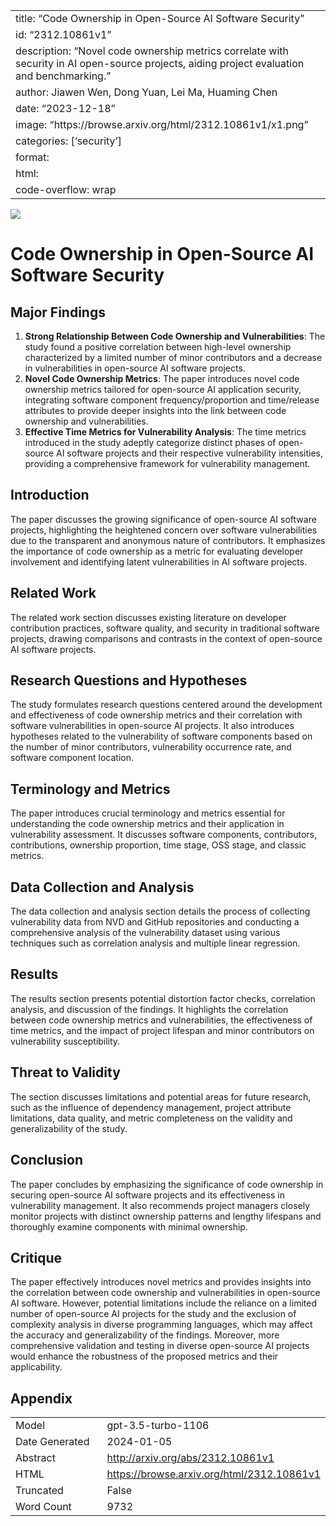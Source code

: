 
---
title: "Code Ownership in Open-Source AI Software Security"
id: "2312.10861v1"
description: "Novel code ownership metrics correlate with security in AI open-source projects, aiding project evaluation and benchmarking."
author: Jiawen Wen, Dong Yuan, Lei Ma, Huaming Chen
date: "2023-12-18"
image: "https://browse.arxiv.org/html/2312.10861v1/x1.png"
categories: ['security']
format:
  html:
    code-overflow: wrap
---

![](https://browse.arxiv.org/html/2312.10861v1/x1.png)

# Code Ownership in Open-Source AI Software Security

## Major Findings
1. **Strong Relationship Between Code Ownership and Vulnerabilities**: The study found a positive correlation between high-level ownership characterized by a limited number of minor contributors and a decrease in vulnerabilities in open-source AI software projects.
2. **Novel Code Ownership Metrics**: The paper introduces novel code ownership metrics tailored for open-source AI application security, integrating software component frequency/proportion and time/release attributes to provide deeper insights into the link between code ownership and vulnerabilities.
3. **Effective Time Metrics for Vulnerability Analysis**: The time metrics introduced in the study adeptly categorize distinct phases of open-source AI software projects and their respective vulnerability intensities, providing a comprehensive framework for vulnerability management.

## Introduction
The paper discusses the growing significance of open-source AI software projects, highlighting the heightened concern over software vulnerabilities due to the transparent and anonymous nature of contributors. It emphasizes the importance of code ownership as a metric for evaluating developer involvement and identifying latent vulnerabilities in AI software projects.

## Related Work
The related work section discusses existing literature on developer contribution practices, software quality, and security in traditional software projects, drawing comparisons and contrasts in the context of open-source AI software projects.

## Research Questions and Hypotheses
The study formulates research questions centered around the development and effectiveness of code ownership metrics and their correlation with software vulnerabilities in open-source AI projects. It also introduces hypotheses related to the vulnerability of software components based on the number of minor contributors, vulnerability occurrence rate, and software component location.

## Terminology and Metrics
The paper introduces crucial terminology and metrics essential for understanding the code ownership metrics and their application in vulnerability assessment. It discusses software components, contributors, contributions, ownership proportion, time stage, OSS stage, and classic metrics.

## Data Collection and Analysis
The data collection and analysis section details the process of collecting vulnerability data from NVD and GitHub repositories and conducting a comprehensive analysis of the vulnerability dataset using various techniques such as correlation analysis and multiple linear regression.

## Results
The results section presents potential distortion factor checks, correlation analysis, and discussion of the findings. It highlights the correlation between code ownership metrics and vulnerabilities, the effectiveness of time metrics, and the impact of project lifespan and minor contributors on vulnerability susceptibility.

## Threat to Validity
The section discusses limitations and potential areas for future research, such as the influence of dependency management, project attribute limitations, data quality, and metric completeness on the validity and generalizability of the study.

## Conclusion
The paper concludes by emphasizing the significance of code ownership in securing open-source AI software projects and its effectiveness in vulnerability management. It also recommends project managers closely monitor projects with distinct ownership patterns and lengthy lifespans and thoroughly examine components with minimal ownership.

## Critique
The paper effectively introduces novel metrics and provides insights into the correlation between code ownership and vulnerabilities in open-source AI software. However, potential limitations include the reliance on a limited number of open-source AI projects for the study and the exclusion of complexity analysis in diverse programming languages, which may affect the accuracy and generalizability of the findings. Moreover, more comprehensive validation and testing in diverse open-source AI projects would enhance the robustness of the proposed metrics and their applicability.

## Appendix

|          |          |
|----------|----------|
| Model     | gpt-3.5-turbo-1106       |
| Date Generated     | 2024-01-05       |
| Abstract | [http://arxiv.org/abs/2312.10861v1](http://arxiv.org/abs/2312.10861v1)        |
| HTML     | [https://browse.arxiv.org/html/2312.10861v1](https://browse.arxiv.org/html/2312.10861v1)       |
| Truncated       | False       |
| Word Count       | 9732       |